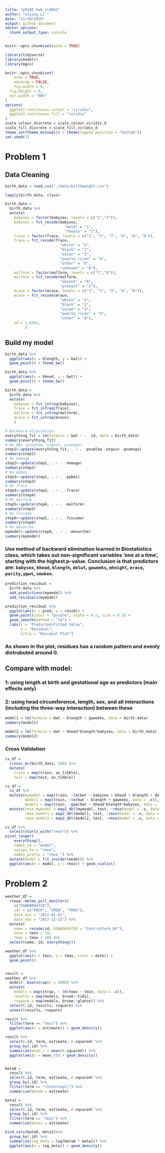 ```yaml
---
title: "p8105_hw6_sl4662"
author: "Siying Li "
date: "11/18/2019"
output: github_document
editor_options: 
  chunk_output_type: console
---
```


```r
knitr::opts_chunk$set(echo = TRUE)

library(tidyverse)
library(modelr)
library(mgcv)

knitr::opts_chunk$set(
	echo = TRUE,
	warning = FALSE,
	fig.width = 8, 
  fig.height = 6,
  out.width = "90%"
)
options(
  ggplot2.continuous.colour = "viridis",
  ggplot2.continuous.fill = "viridis"
)
scale_colour_discrete = scale_colour_viridis_d
scale_fill_discrete = scale_fill_viridis_d
theme_set(theme_minimal() + theme(legend.position = "bottom"))
set.seed(1)
```

# Problem 1

## Data Cleaning

```r
birth_data = read.csv("./data/birthweight.csv")

lapply(birth_data, class)

birth_data = 
  birth_data %>% 
  mutate(
    babysex = factor(babysex, levels = c("1","2")),
    babysex = fct_recode(babysex, 
                           "male" = "1", 
                           "female" = "2"),
    frace = factor(frace, levels = c("1", "2", "3", "4", "8", "9")),
    frace = fct_recode(frace, 
                         "white" = "1", 
                         "black" = "2",
                         "asian" = "3",
                         "puerto_rican" = "4",
                         "other" = "8",
                         "unknown" = "9"),
    malform = factor(malform, levels = c("1","0")),
    malform = fct_recode(malform, 
                         "absent" = "0", 
                         "present" = "1"),
    mrace = factor(mrace, levels = c("1", "2", "3", "4", "8")),
    mrace = fct_recode(mrace, 
                         "white" = "1", 
                         "black" = "2",
                         "asian" = "3",
                         "puerto_rican" = "4",
                         "other" = "8"),
    id = 1:4342,
         )
```


## Build my model 

```r
birth_data %>% 
  ggplot(aes(x = blength, y = bwt)) + 
  geom_point() + theme_bw()

birth_data %>% 
  ggplot(aes(x = bhead, y = bwt)) + 
  geom_point() + theme_bw()

birth_data = 
  birth_data %>% 
  mutate(
    babysex = fct_infreq(babysex),
    frace = fct_infreq(frace),
    malform = fct_infreq(malform),
    mrace = fct_infreq(mrace),
    )

# Backward elimination:
everything_fit = lm(formula = bwt ~ . -id, data = birth_data) 
summary(everything_fit)
# No NAs (pnumlbw, wtgain, pnumsga)
step1<-update(everything_fit, . ~ . -pnumlbw -wtgain -pnumsga)
summary(step1)
# No momage
step2<-update(step1, . ~ . -momage)
summary(step2)
# No ppbmi
step3<-update(step2, . ~ . -ppbmi)
summary(step3)
# No frace
step4<-update(step3, . ~ . -frace)
summary(step4)
# No malform
step5<-update(step4, . ~ . -malform)
summary(step5)
# No fincome
step6<-update(step5, . ~ . -fincome)
summary(step6)
# No menarche
mymodel<-update(step6, . ~ . -menarche)
summary(mymodel)
```

### Use method of backward elimination learned in Biostatistics class, which takes out non-significant variables 'one at a time', starting with the highest p-value. Conclusion is that predictors are: `babysex`, `bhead`, `blength`, `delwt`, `gaweeks`, `mheight`, `mrace`, `parity`, `ppwt`, `smoken`.

```r
prediction_residual = 
  birth_data %>% 
  add_predictions(mymodel) %>% 
  add_residuals(mymodel)

prediction_residual %>% 
  ggplot(aes(x = pred, y = resid)) + 
  geom_point(color = "purple", alpha = 0.5, size = 0.5) +
  geom_smooth(method = "lm") +
  labs(x = "Predicted/Fitted Value",
       y = "Residual", 
       title = "Residual Plot")
```

### As shown in the plot, residues has a random pattern and evenly distrubuted around 0. 


## Compare with model: 

### 1: using length at birth and gestational age as predictors (main effects only)

### 2: using head circumference, length, sex, and all interactions (including the three-way interaction) between these
```r
model1 = lm(formula = bwt ~ blength + gaweeks, data = birth_data) 
summary(model1)

model2 = lm(formula = bwt ~ bhead*blength*babysex, data = birth_data) 
summary(model2)

```

### Cross Validation
```r
cv_df =
  crossv_mc(birth_data, 100) %>% 
  mutate(
    train = map(train, as_tibble),
    test = map(test, as_tibble))

cv_df = 
  cv_df %>% 
  mutate(mymodel = map(train, ~lm(bwt ~ babysex + bhead + blength + delwt + gaweeks + mheight + mrace + parity + ppwt + smoken, data = .x)),
         model1 = map(train, ~lm(bwt ~ blength + gaweeks, data = .x)),
         model2 = map(train, ~gam(bwt ~ bhead*blength*babysex, data = .x))) %>% 
  mutate(rmse_mymodel = map2_dbl(mymodel, test, ~rmse(model = .x, data = .y)),
         rmse_model1 = map2_dbl(model1, test, ~rmse(model = .x, data = .y)),
         rmse_model2 = map2_dbl(model2, test, ~rmse(model = .x, data = .y)))

cv_df %>% 
  select(starts_with("rmse")) %>% 
pivot_longer(
    everything(),
    names_to = "model", 
    values_to = "rmse",
    names_prefix = "rmse_") %>% 
  mutate(model = fct_inorder(model)) %>% 
  ggplot(aes(x = model, y = rmse)) + geom_violin()
```

# Problem 2

```r
weather_df = 
  rnoaa::meteo_pull_monitors(
    c("USW00094728"),
    var = c("PRCP", "TMIN", "TMAX"), 
    date_min = "2017-01-01",
    date_max = "2017-12-31") %>%
  mutate(
    name = recode(id, USW00094728 = "CentralPark_NY"),
    tmin = tmin / 10,
    tmax = tmax / 10) %>%
  select(name, id, everything())
```


```r
weather_df %>% 
  ggplot(aes(x = tmin, y = tmax, color = date)) + 
  geom_point() 


result = 
weather_df %>% 
  modelr::bootstrap(n = 5000) %>% 
  mutate(
    models = map(strap, ~ lm(tmax ~ tmin, data = .x)),
    results = map(models, broom::tidy),
    rsquare = map(models, broom::glance)) %>% 
  select(.id, results, rsquare) %>% 
  unnest(results, rsquare)

result %>% 
  filter(term == "tmin") %>% 
  ggplot(aes(x = estimate)) + geom_density()

result %>% 
  select(.id, term, estimate, r.squared) %>% 
  group_by(.id) %>% 
  summarize(mean_r = mean(r.squared)) %>% 
  ggplot(aes(x = mean_r)) + geom_density()


beta0 = 
  result %>% 
  select(.id, term, estimate, r.squared) %>% 
  group_by(.id) %>% 
  filter(term == "(Intercept)") %>% 
  summarize(beta0 = estimate)

beta1 = 
  result %>% 
  select(.id, term, estimate, r.squared) %>% 
  group_by(.id) %>% 
  filter(term == "tmin") %>% 
  summarize(beta1 = estimate)

bind_cols(beta0, beta1)%>% 
  group_by(.id) %>% 
  summarize(log_beta = log(beta0 * beta1)) %>% 
  ggplot(aes(x = log_beta)) + geom_density()
```

